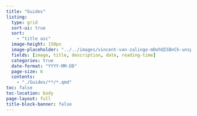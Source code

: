 ```yaml
---
title: "Guides"
listing:
  type: grid
  sort-ui: true
  sort:
    - "title asc"
  image-height: 150px
  image-placeholder: "../../images/vincent-van-zalinge-mDohQISBnCk-unsplash.jpg"
  fields: [image, title, description, date, reading-time]
  categories: true
  date-format: "YYYY-MM-DD"
  page-size: 6
  contents:
    - "./Guides/**/*.qmd"
toc: false
toc-location: body
page-layout: full
title-block-banner: false
---
```

